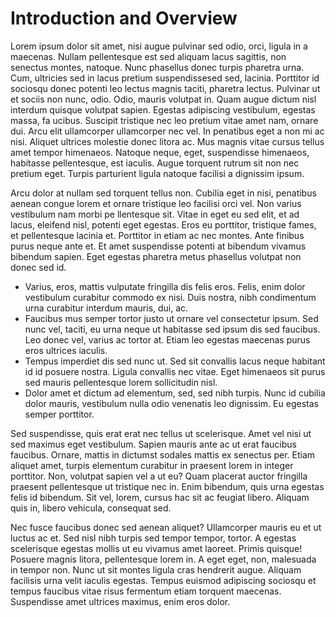 # Introduction and Overview

Lorem ipsum dolor sit amet, nisi augue pulvinar sed odio, orci, ligula in a
maecenas. Nullam pellentesque est sed aliquam lacus sagittis, non senectus montes,
natoque. Nunc phasellus donec turpis pharetra urna. Cum, ultricies sed in lacus
pretium suspendissesed sed, lacinia. Porttitor id sociosqu donec potenti leo
lectus magnis taciti, pharetra lectus. Pulvinar ut et sociis non nunc, odio. Odio,
mauris volutpat in. Quam augue dictum nisl interdum quisque volutpat sapien.
Egestas adipiscing vestibulum, egestas massa, fa ucibus. Suscipit tristique nec
leo pretium vitae amet nam, ornare dui. Arcu elit ullamcorper ullamcorper nec vel.
In penatibus eget a non mi ac nisi. Aliquet ultrices molestie donec litora ac.
Mus magnis vitae cursus tellus amet tempor himenaeos. Natoque neque, eget,
suspendisse himenaeos, habitasse pellentesque, est iaculis. Augue torquent rutrum
sit non nec pretium eget. Turpis parturient ligula natoque facilisi a dignissim
ipsum.

Arcu dolor at nullam sed torquent tellus non. Cubilia eget in nisi, penatibus
aenean congue lorem et ornare tristique leo facilisi orci vel. Non varius vestibulum
nam morbi pe llentesque sit. Vitae in eget eu sed elit, et ad lacus, eleifend
nisl, potenti eget egestas. Eros eu porttitor, tristique fames, et pellentesque
lacinia et. Porttitor in etiam ac nec montes. Ante finibus purus neque ante et.
Et amet suspendisse potenti at bibendum vivamus bibendum sapien. Eget egestas
pharetra metus phasellus volutpat non donec sed id.

- Varius, eros, mattis vulputate fringilla dis felis eros. Felis, enim dolor
vestibulum curabitur commodo ex nisi. Duis nostra, nibh condimentum urna curabitur
interdum mauris, dui, ac.
- Faucibus mus semper tortor justo ut ornare vel consectetur ipsum. Sed nunc vel,
taciti, eu urna neque ut habitasse sed ipsum dis sed faucibus. Leo donec vel,
varius ac tortor at. Etiam leo egestas maecenas purus eros ultrices iaculis.
- Tempus imperdiet dis sed nunc ut. Sed sit convallis lacus neque habitant id id
posuere nostra. Ligula convallis nec vitae. Eget himenaeos sit purus sed mauris
pellentesque lorem sollicitudin nisl.
- Dolor amet et dictum ad elementum, sed, sed nibh turpis. Nunc id cubilia dolor
mauris, vestibulum nulla odio venenatis leo dignissim. Eu egestas semper porttitor.

Sed suspendisse, quis erat erat nec tellus ut scelerisque. Amet vel nisi ut sed
maximus eget vestibulum. Sapien mauris ante ac ut erat faucibus faucibus. Ornare,
mattis in dictumst sodales mattis ex senectus per. Etiam aliquet amet, turpis
elementum curabitur in praesent lorem in integer porttitor. Non, volutpat sapien
vel a ut eu? Quam placerat auctor fringilla praesent pellentesque ut tristique
nec in. Enim bibendum, quis urna egestas felis id bibendum. Sit vel, lorem, cursus
hac sit ac feugiat libero. Aliquam quis in, libero vehicula, consequat sed.

Nec fusce faucibus donec sed aenean aliquet? Ullamcorper mauris eu et ut luctus
ac et. Sed nisl nibh turpis sed tempor tempor, tortor. A egestas scelerisque
egestas mollis ut eu vivamus amet laoreet. Primis quisque! Posuere magnis litora,
pellentesque lorem in. A eget eget, non, malesuada in tempor non. Nunc ut sit
montes ligula cras hendrerit augue. Aliquam facilisis urna velit iaculis egestas.
Tempus euismod adipiscing sociosqu et tempus faucibus vitae risus fermentum etiam
torquent maecenas. Suspendisse amet ultrices maximus, enim eros dolor.
